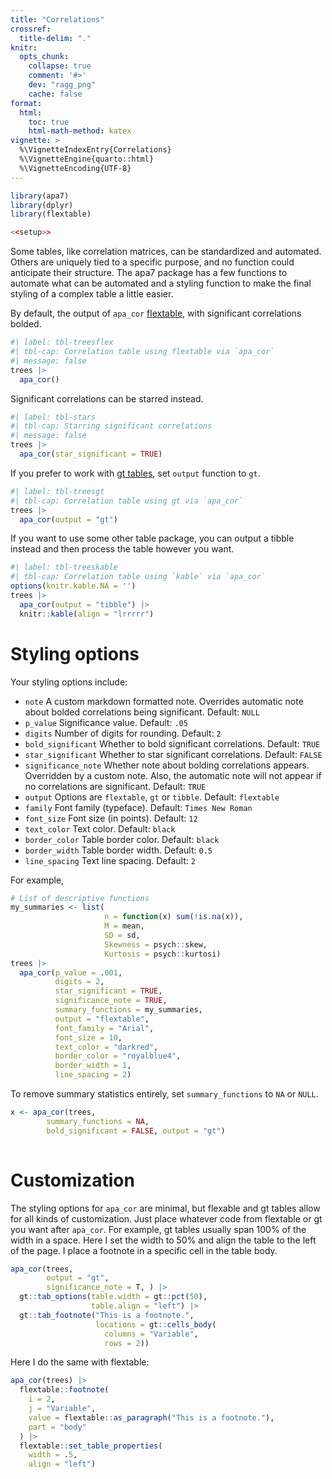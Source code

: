```yaml
---
title: "Correlations"
crossref: 
  title-delim: "."
knitr:
  opts_chunk: 
    collapse: true
    comment: '#>'
    dev: "ragg_png"
    cache: false
format: 
  html:
    toc: true
    html-math-method: katex
vignette: >
  %\VignetteIndexEntry{Correlations}
  %\VignetteEngine{quarto::html}
  %\VignetteEncoding{UTF-8}
---
```


```r
library(apa7)
library(dplyr)
library(flextable)
```

```r
<<setup>>
```

Some tables, like correlation matrices, can be standardized and automated. Others are uniquely tied to a specific purpose, and no function could anticipate their structure. The apa7 package has a few functions to automate what can be automated and a styling function to make the final styling of a complex table a little easier.

By default, the output of `apa_cor` [flextable](https://davidgohel.github.io/flextable/), with significant correlations bolded.

```r
#| label: tbl-treesflex
#| tbl-cap: Correlation table using flextable via `apa_cor`
#| message: false
trees |> 
  apa_cor()
```

Significant correlations can be starred instead.

```r
#| label: tbl-stars
#| tbl-cap: Starring significant correlations
#| message: false
trees |> 
  apa_cor(star_significant = TRUE)
```


If you prefer to work with [gt tables](https://gt.rstudio.com/), set `output` function to `gt`.

```r
#| label: tbl-treesgt
#| tbl-cap: Correlation table using gt via `apa_cor`
trees |> 
  apa_cor(output = "gt") 
```

If you want to use some other table package, you can output a tibble instead and then process the table however you want. 

```r
#| label: tbl-treeskable
#| tbl-cap: Correlation table using `kable` via `apa_cor`
options(knitr.kable.NA = '')
trees |> 
  apa_cor(output = "tibble") |> 
  knitr::kable(align = "lrrrrr")
```

# Styling options

Your styling options include:

* `note` A custom markdown formatted note. Overrides automatic note about bolded correlations being significant. Default: `NULL`
* `p_value` Significance value. Default: `.05`
* `digits` Number of digits for rounding. Default: `2`
* `bold_significant` Whether to bold significant correlations. Default:  `TRUE`
* `star_significant` Whether to star significant correlations. Default: `FALSE`
* `significance_note` Whether note about bolding correlations appears. Overridden by a custom note. Also, the automatic note will not appear if no correlations are significant. Default:  `TRUE`
* `output` Options are `flextable`, `gt` or `tibble`. Default: `flextable`
* `family` Font family (typeface). Default: `Times New Roman`
* `font_size` Font size (in points). Default: `12`
* `text_color` Text color. Default: `black`
* `border_color` Table border color. Default: `black`
* `border_width` Table border width. Default: `0.5`
* `line_spacing` Text line spacing. Default: `2`


For example, 

```r
# List of descriptive functions
my_summaries <- list(
                     n = function(x) sum(!is.na(x)),
                     M = mean,
                     SD = sd,
                     Skewness = psych::skew,
                     Kurtosis = psych::kurtosi)
trees |> 
  apa_cor(p_value = .001, 
          digits = 2,
          star_significant = TRUE, 
          significance_note = TRUE,
          summary_functions = my_summaries,
          output = "flextable", 
          font_family = "Arial", 
          font_size = 10, 
          text_color = "darkred",
          border_color = "royalblue4", 
          border_width = 1, 
          line_spacing = 2)
```

To remove summary statistics entirely, set `summary_functions` to `NA` or `NULL`.

```r
x <- apa_cor(trees, 
        summary_functions = NA, 
        bold_significant = FALSE, output = "gt") 
  
```

# Customization

The styling options for `apa_cor` are minimal, but flexable and gt tables allow for all kinds of customization. Just place whatever code from flextable or gt you want after `apa_cor`. For example, gt tables usually span 100% of the width in a space. Here I set the width to 50% and align the table to the left of the page. I place a footnote in a specific cell in the table body.

```r
apa_cor(trees, 
        output = "gt", 
        significance_note = T, ) |> 
  gt::tab_options(table.width = gt::pct(50), 
                  table.align = "left") |> 
  gt::tab_footnote("This is a footnote.", 
                   locations = gt::cells_body(
                     columns = "Variable", 
                     rows = 2)) 
```

Here I do the same with flextable:

```r
apa_cor(trees) |>
  flextable::footnote(
    i = 2,
    j = "Variable",
    value = flextable::as_paragraph("This is a footnote."),
    part = "body"
  ) |>
  flextable::set_table_properties(
    width = .5, 
    align = "left")

```


